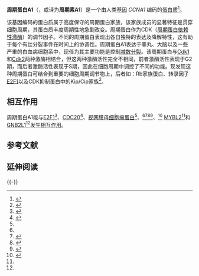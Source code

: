 {{PBB|geneid=8900}}
'''周期蛋白A1'''（{{lang-en|Cyclin-A1}}，或译为'''周期素A1'''）是一个由人类[[基因|基因]] ''CCNA1'' 编码的[[蛋白质|蛋白质]]<ref name="pmid9041194">{{cite journal | author = Yang R, Morosetti R, Koeffler HP | title = Characterization of a second human cyclin A that is highly expressed in testis and in several leukemic cell lines | journal = Cancer Res | volume = 57 | issue = 5 | pages = 913–20 |date=March 1997 | pmid = 9041194 | pmc =  | doi =  }}</ref>。

该基因编码的蛋白质属于高度保守的周期蛋白家族，该家族成员的显著特征是贯穿细胞周期，其蛋白质丰度周期性地急剧改变。周期蛋白作为CDK（[[周期蛋白依赖性激酶|周期蛋白依赖性激酶]]）的调节因子。不同的周期蛋白表现出各自独特的表达及降解特性，这有助于每个有丝分裂事件在时间上的协调性。周期蛋白A1表达于睾丸、大脑以及一些严重的白血病细胞系中，现任为其主要功能是控制[[减数分裂|减数分裂]]。该周期蛋白与[[Cdk1|Cdk1]]和[[Cdk2|Cdk2]]两种激酶相结合，但这两种激酶活性完全不相同，前者激酶活性表现于G2期，而后者激酶活性表现于S期，因此在细胞周期中调控了不同的功能。现发现这种周期蛋白可结合到重要的细胞周期调节物上，后者如：Rb家族蛋白、转录因子[[E2F1|E2F1]]以及CDK抑制蛋白中的Kip/Cip家族<ref name="entrez">{{Cite web| title = Entrez Gene: CCNA1 cyclin A1| url = http://www.ncbi.nlm.nih.gov/sites/entrez?Db=gene&Cmd=ShowDetailView&TermToSearch=8900| accessdate = }}</ref>。

==相互作用==
周期蛋白A1能与[[E2F1|E2F1]]<ref name=pmid10022926>{{cite journal  |last=Yang |first=R |authorlink= |coauthors=Müller C, Huynh V, Fung Y K, Yee A S, Koeffler H P |date=March 1999  |title=Functions of cyclin A1 in the cell cycle and its interactions with transcription factor E2F-1 and the Rb family of proteins |journal=Mol. Cell. Biol. |volume=19 |issue=3 |pages=2400–7 |publisher= |location = UNITED STATES| issn = 0270-7306| pmid = 10022926 | bibcode = | oclc =| id = | url =https://archive.org/details/sim_molecular-and-cellular-biology_1999-03_19_3/page/2400| language = | format = | accessdate = | laysummary = | laysource = | laydate = | quote = | pmc = 84032 }}</ref>、[[CDC20|CDC20]]<ref name=pmid10679238>{{cite journal  |last=Ohtoshi |first=A |authorlink= |coauthors=Maeda T, Higashi H, Ashizawa S, Hatakeyama M |date=February 2000  |title=Human p55(CDC)/Cdc20 associates with cyclin A and is phosphorylated by the cyclin A-Cdk2 complex |journal=Biochem. Biophys. Res. Commun. |volume=268 |issue=2 |pages=530–4 |publisher= |location = UNITED STATES| issn = 0006-291X| pmid = 10679238 |doi = 10.1006/bbrc.2000.2167 | bibcode = | oclc =| id = | url = | language = | format = | accessdate = | laysummary = | laysource = | laydate = | quote = }}</ref>、[[视网膜母细胞瘤蛋白|视网膜母细胞瘤蛋白]]<ref name=pmid10022926/>、{{le|周期蛋白依赖性激酶2|Cyclin-dependent kinase 2}}<ref name=pmid9041194/><ref name=pmid8565853>{{cite journal  |last=Sweeney |first=C |authorlink= |coauthors=Murphy M, Kubelka M, Ravnik S E, Hawkins C F, Wolgemuth D J, Carrington M |date=January 1996  |title=A distinct cyclin A is expressed in germ cells in the mouse |journal=Development |volume=122 |issue=1 |pages=53–64 |publisher= |location = ENGLAND| issn = 0950-1991| pmid = 8565853 | bibcode = | oclc =| id = | url = | language = | format = | accessdate = | laysummary = | laysource = | laydate = | quote = }}</ref><ref name=pmid11264176>{{cite journal  |last=Müller-Tidow |first=C |authorlink= |coauthors=Wang W, Idos G E, Diederichs S, Yang R, Readhead C, Berdel W E, Serve H, Saville M, Watson R, Koeffler H P |date=April 2001  |title=Cyclin A1 directly interacts with B-myb and cyclin A1/cdk2 phosphorylate B-myb at functionally important serine and threonine residues: tissue-specific regulation of B-myb function |journal=Blood |volume=97 |issue=7 |pages=2091–7 |publisher= |location = United States| issn = 0006-4971| pmid = 11264176 | bibcode = | oclc =| id = | url = | language = | format = | accessdate = | laysummary = | laysource = | laydate = | quote = | doi = 10.1182/blood.V97.7.2091 }}</ref><ref name=pmid10559988>{{cite journal  |last=Brown |first=N R |authorlink= |coauthors=Noble M E, Endicott J A, Johnson L N |date=November 1999  |title=The structural basis for specificity of substrate and recruitment peptides for cyclin-dependent kinases |journal=Nat. Cell Biol. |volume=1 |issue=7 |pages=438–43 |publisher= |location = England| issn = 1465-7392| pmid = 10559988 |doi = 10.1038/15674 | bibcode = | oclc =| id = | url = | language = | format = | accessdate = | laysummary = | laysource = | laydate = | quote = }}</ref>、{{le|GPS2 (基因)|GPS2 (gene)|GPS2}}<ref name=pmid15159402>{{cite journal  |last=Diederichs |first=Sven |authorlink= |coauthors=Bäumer Nicole, Ji Ping, Metzelder Stephan K, Idos Gregory E, Cauvet Thomas, Wang Wenbing, Möller Maria, Pierschalski Sarah, Gromoll Jörg, Schrader Mark G, Koeffler H Phillip, Berdel Wolfgang E, Serve Hubert, Müller-Tidow Carsten |date=August 2004  |title=Identification of interaction partners and substrates of the cyclin A1-CDK2 complex |journal=J. Biol. Chem. |volume=279 |issue=32 |pages=33727–41 |publisher= |location = United States| issn = 0021-9258| pmid = 15159402 |doi = 10.1074/jbc.M401708200 | bibcode = | oclc =| id = | url = | language = | format = | accessdate = | laysummary = | laysource = | laydate = | quote = }}</ref> [[MYBL2|MYBL2]]<ref name=pmid11264176/>和[[GNB2L1|GNB2L1]]<ref name=pmid15159402/>发生[[蛋白質交互作用|相互作用]]。

==参考文献==
{{Reflist}}

==延伸阅读==
{{Refbegin|2}}
{{PBB_Further_reading
| citations =
*{{Cite journal  | author=Hall M, Bates S, Peters G |title=Evidence for different modes of action of cyclin-dependent kinase inhibitors: p15 and p16 bind to kinases, p21 and p27 bind to cyclins. |journal=Oncogene |volume=11 |issue= 8 |pages= 1581–8 |year= 1995 |pmid= 7478582 |doi=  }}
*{{Cite journal  | author=Xu M, Sheppard KA, Peng CY, ''et al.'' |title=Cyclin A/CDK2 binds directly to E2F-1 and inhibits the DNA-binding activity of E2F-1/DP-1 by phosphorylation. | url=https://archive.org/details/sim_molecular-and-cellular-biology_1994-12_14_12/page/8420 |journal=Mol. Cell. Biol. |volume=14 |issue= 12 |pages= 8420–31 |year= 1994 |pmid= 7969176 |doi=  | pmc=359381  }}
*{{Cite journal  | author=Maruyama K, Sugano S |title=Oligo-capping: a simple method to replace the cap structure of eukaryotic mRNAs with oligoribonucleotides. |journal=Gene |volume=138 |issue= 1-2 |pages= 171–4 |year= 1994 |pmid= 8125298 |doi=10.1016/0378-1119(94)90802-8  }}
*{{Cite journal  | author=O'Connor PM, Ferris DK, Pagano M, ''et al.'' |title=G2 delay induced by nitrogen mustard in human cells affects cyclin A/cdk2 and cyclin B1/cdc2-kinase complexes differently. |journal=J. Biol. Chem. |volume=268 |issue= 11 |pages= 8298–308 |year= 1993 |pmid= 8463339 |doi=  }}
*{{Cite journal  | author=Sweeney C, Murphy M, Kubelka M, ''et al.'' |title=A distinct cyclin A is expressed in germ cells in the mouse. |journal=Development |volume=122 |issue= 1 |pages= 53–64 |year= 1996 |pmid= 8565853 |doi=  }}
*{{Cite journal  | author=Wang H, Shao N, Ding QM, ''et al.'' |title=BRCA1 proteins are transported to the nucleus in the absence of serum and splice variants BRCA1a, BRCA1b are tyrosine phosphoproteins that associate with E2F, cyclins and cyclin dependent kinases. |journal=Oncogene |volume=15 |issue= 2 |pages= 143–57 |year= 1997 |pmid= 9244350 |doi= 10.1038/sj.onc.1201252 }}
*{{Cite journal  | author=Suzuki Y, Yoshitomo-Nakagawa K, Maruyama K, ''et al.'' |title=Construction and characterization of a full length-enriched and a 5'-end-enriched cDNA library. |journal=Gene |volume=200 |issue= 1-2 |pages= 149–56 |year= 1997 |pmid= 9373149 |doi=10.1016/S0378-1119(97)00411-3  }}
*{{Cite journal  | author=Liu D, Matzuk MM, Sung WK, ''et al.'' |title=Cyclin A1 is required for meiosis in the male mouse. |journal=Nat. Genet. |volume=20 |issue= 4 |pages= 377–80 |year= 1998 |pmid= 9843212 |doi= 10.1038/3855 }}
*{{Cite journal  | author=Yang R, Müller C, Huynh V, ''et al.'' |title=Functions of cyclin A1 in the cell cycle and its interactions with transcription factor E2F-1 and the Rb family of proteins. | url=https://archive.org/details/sim_molecular-and-cellular-biology_1999-03_19_3/page/2400 |journal=Mol. Cell. Biol. |volume=19 |issue= 3 |pages= 2400–7 |year= 1999 |pmid= 10022926 |doi=  | pmc=84032  }}
*{{Cite journal  | author=Ravnik SE, Wolgemuth DJ |title=Regulation of meiosis during mammalian spermatogenesis: the A-type cyclins and their associated cyclin-dependent kinases are differentially expressed in the germ-cell lineage. |journal=Dev. Biol. |volume=207 |issue= 2 |pages= 408–18 |year= 1999 |pmid= 10068472 |doi= 10.1006/dbio.1998.9156 }}
*{{Cite journal  | author=Yang R, Nakamaki T, Lübbert M, ''et al.'' |title=Cyclin A1 expression in leukemia and normal hematopoietic cells. |journal=Blood |volume=93 |issue= 6 |pages= 2067–74 |year= 1999 |pmid= 10068680 |doi=  }}
*{{Cite journal  | author=Müller C, Yang R, Beck-von-Peccoz L, ''et al.'' |title=Cloning of the cyclin A1 genomic structure and characterization of the promoter region. GC boxes are essential for cell cycle-regulated transcription of the cyclin A1 gene. |journal=J. Biol. Chem. |volume=274 |issue= 16 |pages= 11220–8 |year= 1999 |pmid= 10196209 |doi=10.1074/jbc.274.16.11220  }}
*{{Cite journal  | author=Ruffner H, Jiang W, Craig AG, ''et al.'' |title=BRCA1 is phosphorylated at serine 1497 in vivo at a cyclin-dependent kinase 2 phosphorylation site. | url=https://archive.org/details/sim_molecular-and-cellular-biology_1999-07_19_7/page/4843 |journal=Mol. Cell. Biol. |volume=19 |issue= 7 |pages= 4843–54 |year= 1999 |pmid= 10373534 |doi=  | pmc=84283  }}
*{{Cite journal  | author=Brown NR, Noble ME, Endicott JA, Johnson LN |title=The structural basis for specificity of substrate and recruitment peptides for cyclin-dependent kinases. |journal=Nat. Cell Biol. |volume=1 |issue= 7 |pages= 438–43 |year= 2001 |pmid= 10559988 |doi= 10.1038/15674 }}
*{{Cite journal  | author=Liu D, Liao C, Wolgemuth DJ |title=A role for cyclin A1 in the activation of MPF and G2-M transition during meiosis of male germ cells in mice. |journal=Dev. Biol. |volume=224 |issue= 2 |pages= 388–400 |year= 2000 |pmid= 10926775 |doi= 10.1006/dbio.2000.9776 }}
*{{Cite journal  | author=Hartley JL, Temple GF, Brasch MA |title=DNA cloning using in vitro site-specific recombination. |journal=Genome Res. |volume=10 |issue= 11 |pages= 1788–95 |year= 2001 |pmid= 11076863 |doi=10.1101/gr.143000  | pmc=310948  }}
*{{Cite journal  | author=Müller-Tidow C, Bornemann C, Diederichs S, ''et al.'' |title=Analyses of the genomic methylation status of the human cyclin A1 promoter by a novel real-time PCR-based methodology. |journal=FEBS Lett. |volume=490 |issue= 1-2 |pages= 75–8 |year= 2001 |pmid= 11172814 |doi=10.1016/S0014-5793(01)02128-7  }}
*{{Cite journal  | author=Simpson JC, Wellenreuther R, Poustka A, ''et al.'' |title=Systematic subcellular localization of novel proteins identified by large-scale cDNA sequencing. |journal=EMBO Rep. |volume=1 |issue= 3 |pages= 287–92 |year= 2001 |pmid= 11256614 |doi= 10.1093/embo-reports/kvd058  | pmc=1083732 }}
*{{Cite journal  | author=Müller-Tidow C, Wang W, Idos GE, ''et al.'' |title=Cyclin A1 directly interacts with B-myb and cyclin A1/cdk2 phosphorylate B-myb at functionally important serine and threonine residues: tissue-specific regulation of B-myb function. |journal=Blood |volume=97 |issue= 7 |pages= 2091–7 |year= 2001 |pmid= 11264176 |doi=10.1182/blood.V97.7.2091  }}
}}
{{Refend}}
{{-}}
{{Cell cycle proteins}}
<!-- The PBB_Controls template provides controls for Protein Box Bot, please see Template:PBB_Controls for details. -->
{{PBB_Controls
| update_page = yes
| require_manual_inspection = no
| update_protein_box = yes
| update_summary = yes
| update_citations = yes
}}